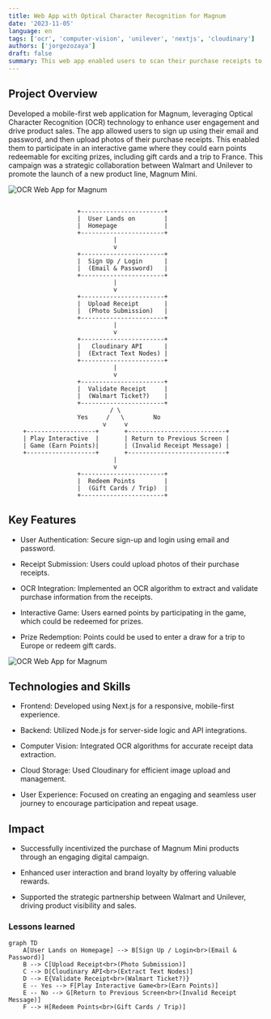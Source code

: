 ```yaml
---
title: Web App with Optical Character Recognition for Magnum
date: '2023-11-05'
language: en
tags: ['ocr', 'computer-vision', 'unilever', 'nextjs', 'cloudinary']
authors: ['jorgezozaya']
draft: false
summary: This web app enabled users to scan their purchase receipts to earn points, which could be redeemed for exciting prizes.
---
```



## Project Overview

Developed a mobile-first web application for Magnum, leveraging Optical Character Recognition (OCR) technology to enhance user engagement and drive product sales. The app allowed users to sign up using their email and password, and then upload photos of their purchase receipts. This enabled them to participate in an interactive game where they could earn points redeemable for exciting prizes, including gift cards and a trip to France. This campaign was a strategic collaboration between Walmart and Unilever to promote the launch of a new product line, Magnum Mini.

![OCR Web App for Magnum](https://res.cloudinary.com/dbtnomqnj/image/upload/v1733964391/portfolio/Screenshot_2024-12-11_at_4.41.12_PM_wtuziw.jpg)


```mermaid

                   +-----------------------+
                   |  User Lands on        |
                   |  Homepage             |
                   +-----------------------+
                             |
                             v
                   +-----------------------+
                   |  Sign Up / Login      |
                   |  (Email & Password)   |
                   +-----------------------+
                             |
                             v
                   +-----------------------+
                   |  Upload Receipt       |
                   |  (Photo Submission)   |
                   +-----------------------+
                             |
                             v
                   +-----------------------+
                   |   Cloudinary API      |
                   |  (Extract Text Nodes) |
                   +-----------------------+
                             |
                             v
                   +-----------------------+
                   |  Validate Receipt     |
                   |  (Walmart Ticket?)    |
                   +-----------------------+
                            / \
                   Yes     /   \        No
                          v     v
    +-------------------+       +---------------------------+
    | Play Interactive  |       | Return to Previous Screen |
    | Game (Earn Points)|       | (Invalid Receipt Message) |
    +-------------------+       +---------------------------+
                             |
                             v
                   +-----------------------+
                   |  Redeem Points        |
                   |  (Gift Cards / Trip)  |
                   +-----------------------+
```



## Key Features

+ User Authentication: Secure sign-up and login using email and password.

+ Receipt Submission: Users could upload photos of their purchase receipts.

+ OCR Integration: Implemented an OCR algorithm to extract and validate purchase information from the receipts.

+ Interactive Game: Users earned points by participating in the game, which could be redeemed for prizes.

+ Prize Redemption: Points could be used to enter a draw for a trip to Europe or redeem gift cards.

![OCR Web App for Magnum](https://res.cloudinary.com/dbtnomqnj/image/upload/v1733964389/portfolio/Screenshot_2024-12-11_at_4.41.52_PM_phib7b.jpg)



## Technologies and Skills

+ Frontend: Developed using Next.js for a responsive, mobile-first experience.

+ Backend: Utilized Node.js for server-side logic and API integrations.

+ Computer Vision: Integrated OCR algorithms for accurate receipt data extraction.

+ Cloud Storage: Used Cloudinary for efficient image upload and management.

+ User Experience: Focused on creating an engaging and seamless user journey to encourage participation and repeat usage.


## Impact

+ Successfully incentivized the purchase of Magnum Mini products through an engaging digital campaign.

+ Enhanced user interaction and brand loyalty by offering valuable rewards.

+ Supported the strategic partnership between Walmart and Unilever, driving product visibility and sales.



### Lessons learned

```mermaid
graph TD
    A[User Lands on Homepage] --> B[Sign Up / Login<br>(Email & Password)]
    B --> C[Upload Receipt<br>(Photo Submission)]
    C --> D[Cloudinary API<br>(Extract Text Nodes)]
    D --> E{Validate Receipt<br>(Walmart Ticket?)}
    E -- Yes --> F[Play Interactive Game<br>(Earn Points)]
    E -- No --> G[Return to Previous Screen<br>(Invalid Receipt Message)]
    F --> H[Redeem Points<br>(Gift Cards / Trip)]
```

